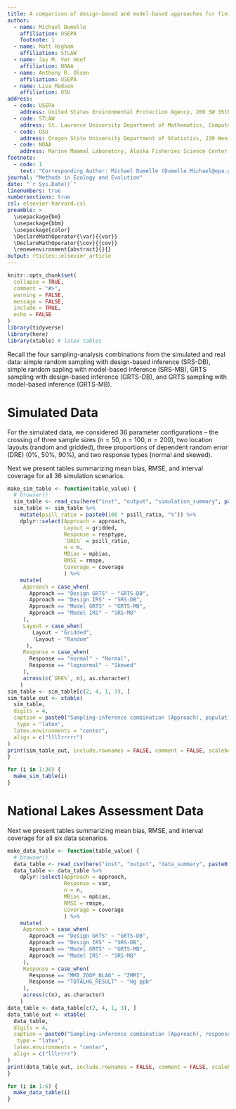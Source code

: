 ```yaml
---
title: A comparison of design-based and model-based approaches for finite population spatial data -- Supporting information.
author:
  - name: Michael Dumelle
    affiliation: USEPA
    footnote: 1
  - name: Matt Higham
    affiliation: STLAW
  - name: Jay M. Ver Hoef
    affiliation: NOAA
  - name: Anthony R. Olsen
    affiliation: USEPA
  - name: Lisa Madsen
    affiliation: OSU
address:
  - code: USEPA
    address: United States Environmental Protection Agency, 200 SW 35th St, Corvallis, Oregon, 97333
  - code: STLAW
    address: St. Lawrence University Department of Mathematics, Computer Science, and Statistics, 23 Romoda Drive, Canton, New York, 13617
  - code: OSU
    address: Oregon State University Department of Statistics, 239 Weniger Hall, Corvallis, Oregon, 97331
  - code: NOAA
    address: Marine Mammal Laboratory, Alaska Fisheries Science Center, National Oceanic and Atmospheric Administration, Seattle, Washington, 98115
footnote:
  - code: 1
    text: "Corresponding Author: Michael Dumelle (Dumelle.Michael@epa.gov)"
journal: "Methods in Ecology and Evolution"
date: "`r Sys.Date()`"
linenumbers: true
numbersections: true
csl: elsevier-harvard.csl
preamble: >
  \usepackage{bm}
  \usepackage{bbm}
  \usepackage{color}
  \DeclareMathOperator{\var}{{var}}
  \DeclareMathOperator{\cov}{{cov}}
  \renewenvironment{abstract}{}{}
output: rticles::elsevier_article
---
```


```r
knitr::opts_chunk$set(
  collapse = TRUE,
  comment = "#>", 
  warning = FALSE, 
  message = FALSE,
  include = TRUE, 
  echo = FALSE
)
library(tidyverse)
library(here)
library(xtable) # latex tables
```

Recall the four sampling-analysis combinations from the simulated and real data: simple random sampling with design-based inference (SRS-DB), simple random sapling with model-based inference (SRS-MB), GRTS sampling with design-based inference (GRTS-DB), and GRTS sampling with model-based inference (GRTS-MB). 

# Simulated Data {#sec:simtabs}

For the simulated data, we considered 36 parameter configurations -- the crossing of three sample sizes ($n = 50$, $n = 100$, $n = 200)$, two location layouts (random and gridded), three proportions of dependent random error (DRE) (0%, 50%, 90%), and two response types (normal and skewed). 

Next we present tables summarizing mean bias, RMSE, and interval coverage for all 36 simulation scenarios.
```r
make_sim_table <- function(table_value) {
  # browser()
  sim_table <- read_csv(here("inst", "output", "simulation_summary", paste0("allsims", table_value, ".csv")))
  sim_table <- sim_table %>%
    mutate(psill_ratio = paste0(100 * psill_ratio, "%")) %>%
    dplyr::select(Approach = approach,
                  Layout = gridded,
                  Response = resptype,
                  `DRE%` = psill_ratio,
                  n = n,
                  MBias = mpbias,
                  RMSE = rmspe,
                  Coverage = coverage
                  ) %>%
    mutate(
     Approach = case_when(
       Approach == "Design GRTS" ~ "GRTS-DB",
       Approach == "Design IRS" ~ "SRS-DB",
       Approach == "Model GRTS" ~ "GRTS-MB",
       Approach == "Model IRS" ~ "SRS-MB"
     ),
     Layout = case_when(
        Layout ~ "Gridded",
        !Layout ~ "Random"
      ),
     Response = case_when(
       Response == "normal" ~ "Normal",
       Response == "lognormal" ~ "Skewed"
     ),
     across(c(`DRE%`, n), as.character)
    )
sim_table <- sim_table[c(2, 4, 1, 3), ]
sim_table_out <- xtable(
  sim_table,
  digits = 4,
  caption = paste0("Sampling-inference combination (Approach), population layout (Layout), response type (Response), proportion of dependent random error (DRE\\%), sample size (n), mean bias (MBias), root-mean-squared error (RMSE), and 95\\% interval coverage (Coverage) in simulation scenario ", table_value, "."),
   type = "latex",
  latex.environments = "center",
  align = c("llllrrrrr")
)
print(sim_table_out, include.rownames = FALSE, comment = FALSE, scalebox = "0.8")
}
```

```r
for (i in 1:36) {
  make_sim_table(i)
}
```

\clearpage

# National Lakes Assessment Data {#sec:datatabs}

Next we present tables summarizing mean bias, RMSE, and interval coverage for all six data scenarios.
```r
make_data_table <- function(table_value) {
  # browser()
  data_table <- read_csv(here("inst", "output", "data_summary", paste0("datasims", table_value, ".csv")))
  data_table <- data_table %>%
    dplyr::select(Approach = approach,
                  Response = var,
                  n = n,
                  MBias = mpbias,
                  RMSE = rmspe,
                  Coverage = coverage
                  ) %>%
    mutate(
     Approach = case_when(
       Approach == "Design GRTS" ~ "GRTS-DB",
       Approach == "Design IRS" ~ "SRS-DB",
       Approach == "Model GRTS" ~ "GRTS-MB",
       Approach == "Model IRS" ~ "SRS-MB"
     ),
     Response = case_when(
       Response == "MMI_ZOOP_NLA6" ~ "ZMMI",
       Response == "TOTALHG_RESULT" ~ "Hg ppb"
     ),
     across(c(n), as.character)
    )
data_table <- data_table[c(2, 4, 1, 3), ]
data_table_out <- xtable(
  data_table,
  digits = 4,
  caption = paste0("Sampling-inference combination (Approach), response type (Response), sample size (n), mean bias (MBias), root-mean-squared error (RMSE), and 95\\% interval coverage (Coverage) in a data application scenario ", table_value, "."),
   type = "latex",
  latex.environments = "center",
  align = c("lllrrrr")
)
print(data_table_out, include.rownames = FALSE, comment = FALSE, scalebox = "0.8")
}
```

```r
for (i in 1:6) {
  make_data_table(i)
}
```
